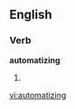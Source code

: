==English==

===Verb===
'''automatizing'''

# {{present participle of|automatize}}

[[vi:automatizing]]